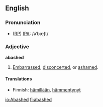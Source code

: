 ==English==
===Pronunciation===
* ([[RP]]) [[IPA]]: /əˈbæʃt/

===Adjective===
'''abashed'''
# [[embarassed|Embarrassed]], [[disconcerted]], or [[ashamed]].

====Translations====
{{top}}
*Finnish: [[hämillään]], [[hämmentynyt]]
{{mid}}
{{bottom}}

[[io:Abashed]]
[[fi:abashed]]